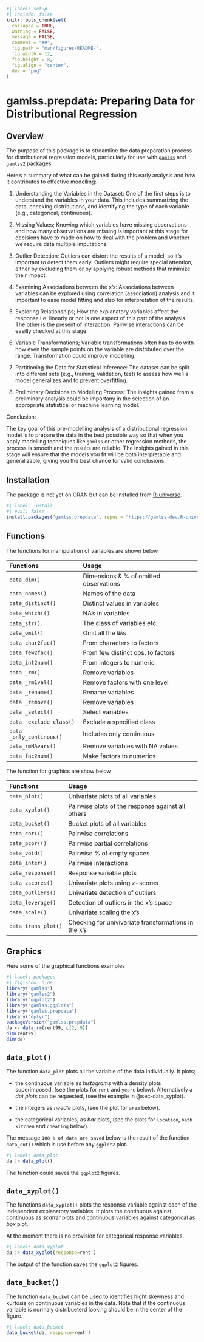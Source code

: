 <!-- README.md is generated from README.qmd via: quarto render README.qmd --to gfm -->

```r
#| label: setup
#| include: false
knitr::opts_chunk$set(
  collapse = TRUE,
  warning = FALSE,
  message = FALSE,
  comment = "##",
  fig.path = "man/figures/README-",
  fig.width = 12,
  fig.height = 8,
  fig.align = "center",
  dev = "png"
)
```


# gamlss.prepdata: Preparing Data for Distributional Regression

## Overview

The purpose of this package is to streamline the data preparation process for distributional regression models, particularly for use with [`gamlss`](https://cran.R-project.org/package=gamlss) and [`gamlss2`](https://github.com/gamlss-dev/gamlss2) packages. 


Here’s a summary of what can be gained during this early analysis and how it contributes to effective modelling:

1. Understanding the Variables in the Dataset: One of the first steps is to understand the variables in your data. This includes summarizing the data, checking distributions, and identifying the type of each variable (e.g., categorical, continuous).
	
2. Missing Values; Knowing which variables have missing observations and how many observations are missing is important at this stage for decisions have to made on how to deal with the problem and whether we require  data multiple imputations.  

3. Outlier Detection: Outliers can distort the results of a model, so it’s important to detect them early.  Outliers might require special attention, either by excluding them or by applying robust methods that minimize their impact.

4. Examining Associations between the x's:  Associations between variables can be explored using correlation (association) analysis and it important to ease  model fitting and also for interpretation of the results. 


5. Exploring Relationships; How the explanatory variables affect the response i.e.  linearly or not is one aspect of this part of the analysis. The other is the present of interaction. Pairwise interactions can be easilly checked at this stage.     

	
	
6. Variable Transformations;  Variable transformations often has to do with how even the sample points on the variable  are distributed over the range.  Transformation  could improve modelling.

7. Partitioning the Data for Statistical Inference: The dataset can be split into different sets (e.g., training, validation, test) to assess how well a model generalizes and to prevent overfitting.

8. Preliminary Decisions to Modelling Process: The insights gained from a preliminary analysis  could be importany in the  selection of an appropriate statistical or machine learning model.



Conclusion:

The key goal of this pre-modelling analysis of a distributional regression model is to prepare the data in the best possible way so that when you apply modelling techniques like `gamlss` or other regression methods, the process is smooth and the results are reliable. The insights gained in this stage will ensure that the models you fit will be both interpretable and generalizable, giving you the best chance for valid conclusions.

<!-- There is a lot of information which can be gain using a preliminary data -->
<!-- analysis. One could seeking information about the _variables_ in the data set -->
<!-- themselves, on _outliers_, on _associations_  between variables, what  _type_ of -->
<!-- relationships  exist between the response and the explanatory variables (linear -->
<!-- or not linear) and  possible _interactions_ between the explanatory variables.  -->
<!-- In addition, one, at this stage, could  decide  appropriate  _partitions_ of to -->
<!-- maximize statistical inference. While answers to those questions are not -->
<!-- necessarily final, at this pre-modeling stage, they could help at the next -->
<!-- stage of the fitting  process. All functions in the package can be used before -->
<!-- the functions  \texttt{gamlss()} or \texttt{gamlss2()} are used for modeling.  -->

## Installation

The package is not yet on CRAN but can be installed from
[R-universe](https://gamlss-dev.R-universe.dev/).

```r
#| label: install
#| eval: false
install.packages("gamlss.prepdata", repos = "https://gamlss-dev.R-universe.dev")
```

## Functions

The functions for manipulation of variables are shown below

| Functions                | Usage                                  |
|:-------------------------|:---------------------------------------|
| `data_dim()`             | Dimensions & % of omitted observations |
| `data_names()`           | Names of the data                      |
| `data_distinct()`        | Distinct values in variables           |
| `data_which(()`          | NA's in variables                      |
| `data_str()`.            | The class of  variables etc.           |
| `data_omit()`            | Omit all the `NA`s                     |
| `data_char2fac()`        | From characters to factors             |
| `data_few2fac()`         | From few distinct obs. to factors      |
| `data_int2num()`         | From integers to  numeric              |
| `data _rm()`             | Remove variables                       |
| `data _rm1val()`         | Remove factors with one level          |
| `data _rename()`         | Rename variables                       |
| `data _remove()`         | Remove variables                       |
| `data _select()`         | Select variables                       |
| `data _exclude_class()`  | Exclude a specified class              |
| `data _only_continous()` | Includes only continuous               |
| `data_rmNAvars()`        | Remove variables with NA values        |
| `data_fac2num()`         | Make factors to numerics               |

The function for graphics are show below

| Functions           | Usage                                                |
|:--------------------|:-----------------------------------------------------|
| `data_plot()`       | Univariate plots of all variables                    |
| `data_xyplot()`     | Pairwise plots of the response against all others    |
| `data_bucket()`     | Bucket plots of all variables                        |
| `data_cor(()`       | Pairwise correlations                                |
| `data_pcor(()`      | Pairwise partial correlations                        |
| `data_void()`       | Pairwise % of empty spaces                           |
| `data_inter()`      | Pairwise interactions                                |
| `data_response()`   | Response variable plots                              |
| `data_zscores()`    | Univariate plots using z-scores                      |
| `data_outliers()`   | Univariate detection of outliers                     |
| `data_leverage()`   | Detection of outliers in the x's  space              |
| `data_scale()`      | Univariate scaling the x's                           |
| `data_trans_plot()` | Checking for univivariate transformations in the x's |


## Graphics


Here some of the  graphical functions examples

```r
#| label: packages
#| fig-show: hide
library("gamlss")
library("gamlss2")
library("ggplot2")
library("gamlss.ggplots")
library("gamlss.prepdata")
library("dplyr") 
packageVersion("gamlss.prepdata")
da <- data_rm(rent99, c(2, 9)) 
dim(rent99)
dim(da)
```

## `data_plot()` {#sec-data_plot}

The function `data_plot` plots all the variable of the data individually. It plots;

-   the continuous variable as *histograms* with a density plots superimposed, (see the plots for `rent` and `yearc` below). Alternatively a *dot plots* can be requested, (see the example in @sec-data_xyplot).

-   the integers as *needle* plots, (see the plot for `area` below).

-   the categorical variables, as *bar* plots, (see the plots for `location`, `bath` `kitchen` and `cheating` below).

The message `100 % of data are saved` below is the result of the function `data_cut()` which is use before any `ggplot2` plot.

```r
#| label: data_plot
da |> data_plot()
```

The function could saves the `ggplot2` figures.


## `data_xyplot()` {#sec-data_xyplot}

The functions `data_xyplot()` plots the response variable against each of the independent explanatory variables. It plots the continuous against continuous as *scatter* plots and continuous variables against categorical as *box* plot.

::: callout-warning
At the moment there is no provision for categorical response variables.
:::

```r
#| label: data_xyplot
da |> data_xyplot(response=rent )
```

The output of the function saves the `ggplot2` figures.

## `data_bucket()` {#sec-data_bucket}

The function `data_bucket` can be used to identifies hight skewness and kurtosis on continuous variables in the data. Note that if the continuous variable is normaly distribueterd looking should be in the center of the figure.

```r
#| label: data_bucket
data_bucket(da, response=rent )
```
